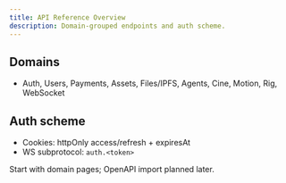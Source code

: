 ```yaml
---
title: API Reference Overview
description: Domain‑grouped endpoints and auth scheme.
---
```


## Domains

- Auth, Users, Payments, Assets, Files/IPFS, Agents, Cine, Motion, Rig, WebSocket

## Auth scheme

- Cookies: httpOnly access/refresh + expiresAt
- WS subprotocol: `auth.<token>`

Start with domain pages; OpenAPI import planned later.
